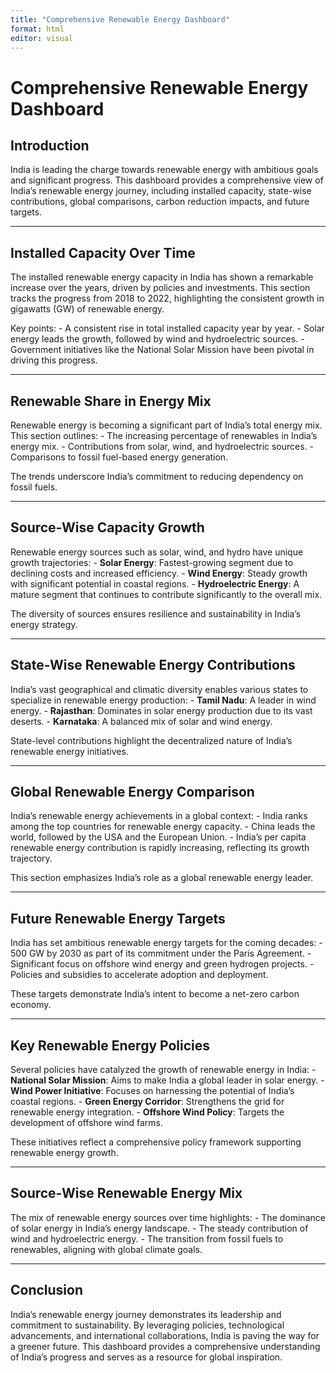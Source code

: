 ```yaml
---
title: "Comprehensive Renewable Energy Dashboard"
format: html
editor: visual
---
```


# Comprehensive Renewable Energy Dashboard

## Introduction

India is leading the charge towards renewable energy with ambitious goals and significant progress. This dashboard provides a comprehensive view of India's renewable energy journey, including installed capacity, state-wise contributions, global comparisons, carbon reduction impacts, and future targets.

---

## Installed Capacity Over Time

The installed renewable energy capacity in India has shown a remarkable increase over the years, driven by policies and investments. This section tracks the progress from 2018 to 2022, highlighting the consistent growth in gigawatts (GW) of renewable energy.

Key points:
- A consistent rise in total installed capacity year by year.
- Solar energy leads the growth, followed by wind and hydroelectric sources.
- Government initiatives like the National Solar Mission have been pivotal in driving this progress.

---

## Renewable Share in Energy Mix

Renewable energy is becoming a significant part of India's total energy mix. This section outlines:
- The increasing percentage of renewables in India's energy mix.
- Contributions from solar, wind, and hydroelectric sources.
- Comparisons to fossil fuel-based energy generation.

The trends underscore India's commitment to reducing dependency on fossil fuels.

---

## Source-Wise Capacity Growth

Renewable energy sources such as solar, wind, and hydro have unique growth trajectories:
- **Solar Energy**: Fastest-growing segment due to declining costs and increased efficiency.
- **Wind Energy**: Steady growth with significant potential in coastal regions.
- **Hydroelectric Energy**: A mature segment that continues to contribute significantly to the overall mix.

The diversity of sources ensures resilience and sustainability in India's energy strategy.

---

## State-Wise Renewable Energy Contributions

India's vast geographical and climatic diversity enables various states to specialize in renewable energy production:
- **Tamil Nadu**: A leader in wind energy.
- **Rajasthan**: Dominates in solar energy production due to its vast deserts.
- **Karnataka**: A balanced mix of solar and wind energy.

State-level contributions highlight the decentralized nature of India's renewable energy initiatives.

---

## Global Renewable Energy Comparison

India's renewable energy achievements in a global context:
- India ranks among the top countries for renewable energy capacity.
- China leads the world, followed by the USA and the European Union.
- India's per capita renewable energy contribution is rapidly increasing, reflecting its growth trajectory.

This section emphasizes India's role as a global renewable energy leader.

---

## Future Renewable Energy Targets

India has set ambitious renewable energy targets for the coming decades:
- 500 GW by 2030 as part of its commitment under the Paris Agreement.
- Significant focus on offshore wind energy and green hydrogen projects.
- Policies and subsidies to accelerate adoption and deployment.

These targets demonstrate India's intent to become a net-zero carbon economy.

---

## Key Renewable Energy Policies

Several policies have catalyzed the growth of renewable energy in India:
- **National Solar Mission**: Aims to make India a global leader in solar energy.
- **Wind Power Initiative**: Focuses on harnessing the potential of India's coastal regions.
- **Green Energy Corridor**: Strengthens the grid for renewable energy integration.
- **Offshore Wind Policy**: Targets the development of offshore wind farms.

These initiatives reflect a comprehensive policy framework supporting renewable energy growth.

---

## Source-Wise Renewable Energy Mix

The mix of renewable energy sources over time highlights:
- The dominance of solar energy in India's energy landscape.
- The steady contribution of wind and hydroelectric energy.
- The transition from fossil fuels to renewables, aligning with global climate goals.

---

## Conclusion

India’s renewable energy journey demonstrates its leadership and commitment to sustainability. By leveraging policies, technological advancements, and international collaborations, India is paving the way for a greener future. This dashboard provides a comprehensive understanding of India's progress and serves as a resource for global inspiration.



